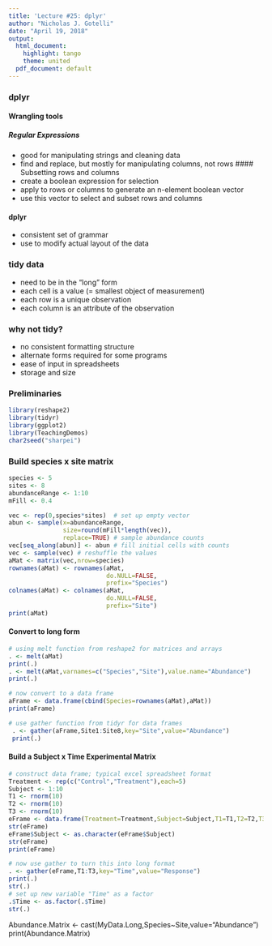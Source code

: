 ---
title: 'Lecture #25: dplyr'
author: "Nicholas J. Gotelli"
date: "April 19, 2018"
output:
  html_document:
    highlight: tango
    theme: united
  pdf_document: default
---
### dplyr

#### Wrangling tools
##### Regular Expressions
- good for manipulating strings and cleaning data
- find and replace, but mostly for manipulating columns, not rows
#### Subsetting rows and columns
- create a boolean expression for selection
- apply to rows or columns to generate an n-element boolean vector
- use this vector to select and subset rows and columns

#### dplyr
- consistent set of grammar
- use to modify actual layout of the data

### tidy data
- need to be in the "long" form
- each cell is a value (= smallest object of measurement)
- each row is a unique observation
- each column is an attribute of the observation

### why not tidy?
- no consistent formatting structure
- alternate forms required for some programs
- ease of input in spreadsheets
- storage and size

### Preliminaries

```{r, message=FALSE,warning=FALSE}
library(reshape2)
library(tidyr)
library(ggplot2)
library(TeachingDemos)
char2seed("sharpei")
```
### Build species x site matrix

```{r, message=FALSE,warning=FALSE}
species <- 5
sites <- 8
abundanceRange <- 1:10
mFill <- 0.4

vec <- rep(0,species*sites)  # set up empty vector
abun <- sample(x=abundanceRange,
               size=round(mFill*length(vec)),
               replace=TRUE) # sample abundance counts
vec[seq_along(abun)] <- abun # fill initial cells with counts
vec <- sample(vec) # reshuffle the values
aMat <- matrix(vec,nrow=species)
rownames(aMat) <- rownames(aMat, 
                           do.NULL=FALSE, 
                           prefix="Species")
colnames(aMat) <- colnames(aMat, 
                           do.NULL=FALSE, 
                           prefix="Site")
print(aMat)
```
#### Convert to long form

```{r,warning=FALSE,message=FALSE}
# using melt function from reshape2 for matrices and arrays
. <- melt(aMat)
print(.)
. <- melt(aMat,varnames=c("Species","Site"),value.name="Abundance")
print(.)

# now convert to a data frame
aFrame <- data.frame(cbind(Species=rownames(aMat),aMat))
print(aFrame)

# use gather function from tidyr for data frames
 . <- gather(aFrame,Site1:Site8,key="Site",value="Abundance")
 print(.)
```
#### Build a Subject x Time Experimental Matrix

```{r}

# construct data frame; typical excel spreadsheet format
Treatment <- rep(c("Control","Treatment"),each=5)
Subject <- 1:10
T1 <- rnorm(10)
T2 <- rnorm(10)
T3 <- rnorm(10)
eFrame <- data.frame(Treatment=Treatment,Subject=Subject,T1=T1,T2=T2,T3=T3)
str(eFrame)
eFrame$Subject <- as.character(eFrame$Subject)
str(eFrame)
print(eFrame)

# now use gather to turn this into long format
. <- gather(eFrame,T1:T3,key="Time",value="Response")
print(.)
str(.)
# set up new variable "Time" as a factor
.$Time <- as.factor(.$Time)
str(.)
```
Abundance.Matrix <- cast(MyData.Long,Species~Site,value="Abundance")
print(Abundance.Matrix)
